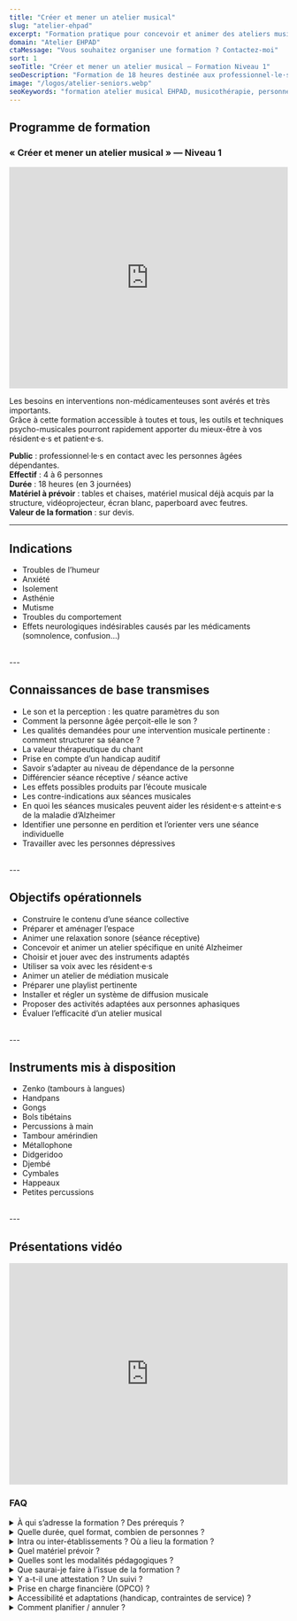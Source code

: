 ```yaml
---
title: "Créer et mener un atelier musical"
slug: "atelier-ehpad"
excerpt: "Formation pratique pour concevoir et animer des ateliers musicaux en EHPAD."
domain: "Atelier EHPAD"
ctaMessage: "Vous souhaitez organiser une formation ? Contactez-moi"
sort: 1
seoTitle: "Créer et mener un atelier musical — Formation Niveau 1"
seoDescription: "Formation de 18 heures destinée aux professionnel·le·s en contact avec les personnes âgées dépendantes. Approche thérapeutique par la musique."
image: "/logos/atelier-seniors.webp"
seoKeywords: "formation atelier musical EHPAD, musicothérapie, personnes âgées, Alzheimer, médiation musicale, relaxation sonore, playlist thérapeutique, diffusion musicale, instruments adaptés, évaluation d’atelier"
---
```


## Programme de formation
### « Créer et mener un atelier musical » — Niveau 1

<iframe 
  width="100%" 
  height="400" 
  src="https://www.youtube.com/embed/GSwaXLB4AAw" 
  title="Éveil musical en petite enfance" 
  frameborder="0" 
  allow="accelerometer; autoplay; clipboard-write; encrypted-media; gyroscope; picture-in-picture" 
  allowfullscreen
></iframe>

Les besoins en interventions non-médicamenteuses sont avérés et très importants.  
Grâce à cette formation accessible à toutes et tous, les outils et techniques psycho-musicales pourront rapidement apporter du mieux-être à vos résident·e·s et patient·e·s.

**Public** : professionnel·le·s en contact avec les personnes âgées dépendantes.  
**Effectif** : 4 à 6 personnes  
**Durée** : 18 heures (en 3 journées)  
**Matériel à prévoir** : tables et chaises, matériel musical déjà acquis par la structure, vidéoprojecteur, écran blanc, paperboard avec feutres.  
**Valeur de la formation** : sur devis.

---

## Indications
- Troubles de l’humeur
- Anxiété
- Isolement
- Asthénie
- Mutisme
- Troubles du comportement
- Effets neurologiques indésirables causés par les médicaments (somnolence, confusion…)
<br />
---

## Connaissances de base transmises
- Le son et la perception : les quatre paramètres du son  
- Comment la personne âgée perçoit-elle le son ?  
- Les qualités demandées pour une intervention musicale pertinente : comment structurer sa séance ?  
- La valeur thérapeutique du chant  
- Prise en compte d’un handicap auditif  
- Savoir s’adapter au niveau de dépendance de la personne  
- Différencier séance réceptive / séance active  
- Les effets possibles produits par l’écoute musicale  
- Les contre-indications aux séances musicales  
- En quoi les séances musicales peuvent aider les résident·e·s atteint·e·s de la maladie d’Alzheimer  
- Identifier une personne en perdition et l’orienter vers une séance individuelle  
- Travailler avec les personnes dépressives
<br />
---

## Objectifs opérationnels
- Construire le contenu d’une séance collective  
- Préparer et aménager l’espace  
- Animer une relaxation sonore (séance réceptive)  
- Concevoir et animer un atelier spécifique en unité Alzheimer  
- Choisir et jouer avec des instruments adaptés  
- Utiliser sa voix avec les résident·e·s  
- Animer un atelier de médiation musicale  
- Préparer une playlist pertinente  
- Installer et régler un système de diffusion musicale  
- Proposer des activités adaptées aux personnes aphasiques  
- Évaluer l’efficacité d’un atelier musical
<br />
---

## Instruments mis à disposition
- Zenko (tambours à langues)
- Handpans
- Gongs  
- Bols tibétains  
- Percussions à main  
- Tambour amérindien  
- Métallophone  
- Didgeridoo  
- Djembé  
- Cymbales  
- Happeaux  
- Petites percussions
<br />
---

## Présentations vidéo

<iframe 
  width="100%" 
  height="400" 
  src="https://www.youtube.com/embed/YdNsiOIurSs" 
  title="Éveil musical en petite enfance" 
  frameborder="0" 
  allow="accelerometer; autoplay; clipboard-write; encrypted-media; gyroscope; picture-in-picture" 
  allowfullscreen
></iframe>

### FAQ

<details>
  <summary>À qui s’adresse la formation ? Des prérequis ?</summary>
  Aux professionnel·le·s en contact avec des personnes âgées dépendantes (EHPAD, USLD, SSR, etc.). <strong>Aucun prérequis musical</strong> : on part du terrain et on pratique.
</details>

<details>
  <summary>Quelle durée, quel format, combien de personnes ?</summary>
  <strong>18 h</strong> au total, en <strong>3 journées</strong>. Groupe de <strong>4 à 6</strong> stagiaires pour garder un accompagnement concret et des mises en situation efficaces.
</details>

<details>
  <summary>Intra ou inter-établissements ? Où a lieu la formation ?</summary>
  Principalement en <strong>intra</strong> (dans votre établissement). Possibilité d’<em>inter</em> si vous mutualisez avec des structures proches.
</details>

<details>
  <summary>Quel matériel prévoir ?</summary>
  Tables, chaises, <strong>vidéoprojecteur + écran</strong>, <strong>paperboard</strong>. Idéalement, votre petit parc d’instruments. Des instruments sont aussi <strong>mis à disposition</strong> pendant la formation.
</details>

<details>
  <summary>Quelles sont les modalités pédagogiques ?</summary>
  Alternance <strong>théorie / pratique</strong> : démonstrations, ateliers, jeux d’écoute, construction de séances, relaxation sonore, travail de la voix, évaluation et retours.
</details>

<details>
  <summary>Que saurai-je faire à l’issue de la formation ?</summary>
  Construire une séance collective, adapter aux publics (dont <em>UA / Alzheimer</em>), choisir les instruments, animer une <strong>relaxation sonore</strong>, préparer une <strong>playlist</strong>, installer un petit système de diffusion, <strong>évaluer</strong> l’atelier.
</details>

<details>
  <summary>Y a-t-il une attestation ? Un suivi ?</summary>
  Oui : <strong>attestation de réalisation</strong> en fin de formation. Un <strong>kit de ressources</strong> (supports, grilles d’observation, exemples de playlists) est fourni pour faciliter la mise en œuvre.
</details>

<details>
  <summary>Prise en charge financière (OPCO) ?</summary>
  Possible <strong>selon votre situation</strong> et votre OPCO. On prépare ensemble le dossier (programme, devis, objectifs, modalités). Le tarif est indiqué <strong>sur devis</strong>.
</details>

<details>
  <summary>Accessibilité et adaptations (handicap, contraintes de service) ?</summary>
  Formation <strong>adaptable</strong> : rythme, supports, environnement. Merci de signaler vos besoins en amont pour ajuster au mieux.
</details>

<details>
  <summary>Comment planifier / annuler ?</summary>
  On cale des dates avec votre équipe (souvent 3 jours espacés). En cas d’empêchement, <strong>prévenez dès que possible</strong> pour replanifier sans pénaliser le service.
</details>
